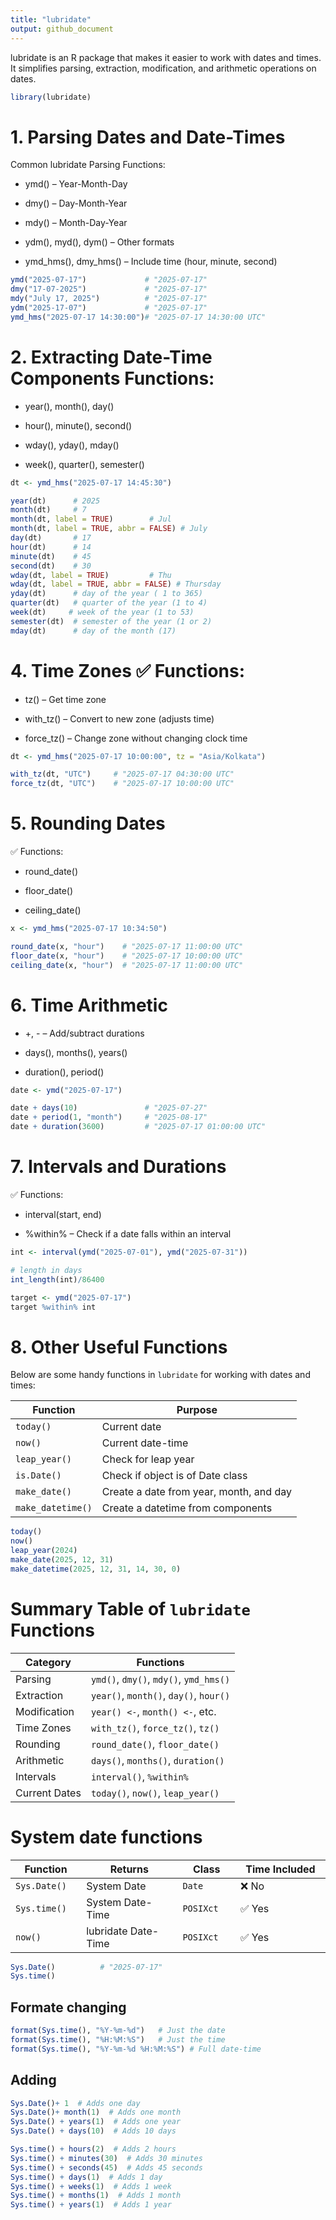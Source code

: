 ```yaml
---
title: "lubridate"
output: github_document
---
```


lubridate is an R package that makes it easier to work with dates and times. It simplifies parsing, extraction, modification, and arithmetic operations on dates.

```r
library(lubridate)
```

# 1. Parsing Dates and Date-Times

Common lubridate Parsing Functions:

-   ymd() – Year-Month-Day

-   dmy() – Day-Month-Year

-   mdy() – Month-Day-Year

-   ydm(), myd(), dym() – Other formats

-   ymd_hms(), dmy_hms() – Include time (hour, minute, second)

```r
ymd("2025-07-17")             # "2025-07-17"
dmy("17-07-2025")             # "2025-07-17"
mdy("July 17, 2025")          # "2025-07-17"
ydm("2025-17-07")             # "2025-07-17"
ymd_hms("2025-07-17 14:30:00")# "2025-07-17 14:30:00 UTC"

```

# 2. Extracting Date-Time Components Functions:

-   year(), month(), day()

-   hour(), minute(), second()

-   wday(), yday(), mday()

-   week(), quarter(), semester()

```r
dt <- ymd_hms("2025-07-17 14:45:30")

year(dt)      # 2025
month(dt)     # 7
month(dt, label = TRUE)        # Jul
month(dt, label = TRUE, abbr = FALSE) # July
day(dt)       # 17
hour(dt)      # 14
minute(dt)    # 45
second(dt)    # 30
wday(dt, label = TRUE)         # Thu
wday(dt, label = TRUE, abbr = FALSE) # Thursday
yday(dt)      # day of the year ( 1 to 365)
quarter(dt)   # quarter of the year (1 to 4)
week(dt)     # week of the year (1 to 53)
semester(dt)  # semester of the year (1 or 2)
mday(dt)      # day of the month (17)
```


# 4. Time Zones ✅ Functions:

-   tz() – Get time zone

-   with_tz() – Convert to new zone (adjusts time)

-   force_tz() – Change zone without changing clock time

```r
dt <- ymd_hms("2025-07-17 10:00:00", tz = "Asia/Kolkata")

with_tz(dt, "UTC")     # "2025-07-17 04:30:00 UTC"
force_tz(dt, "UTC")    # "2025-07-17 10:00:00 UTC"

```

# 5. Rounding Dates

✅ Functions:

-   round_date()

-   floor_date()

-   ceiling_date()

```r
x <- ymd_hms("2025-07-17 10:34:50")

round_date(x, "hour")    # "2025-07-17 11:00:00 UTC"
floor_date(x, "hour")    # "2025-07-17 10:00:00 UTC"
ceiling_date(x, "hour")  # "2025-07-17 11:00:00 UTC"

```

# 6. Time Arithmetic

-   +, - – Add/subtract durations

-   days(), months(), years()

-   duration(), period()

```r
date <- ymd("2025-07-17")

date + days(10)               # "2025-07-27"
date + period(1, "month")     # "2025-08-17"
date + duration(3600)         # "2025-07-17 01:00:00 UTC"

```

# 7. Intervals and Durations

✅ Functions:

-   interval(start, end)

-   %within% – Check if a date falls within an interval
```r
int <- interval(ymd("2025-07-01"), ymd("2025-07-31"))

# length in days
int_length(int)/86400

target <- ymd("2025-07-17")
target %within% int

```



#  8. Other Useful Functions

Below are some handy functions in `lubridate` for working with dates and times:

| **Function**       | **Purpose**                               |
|--------------------|-------------------------------------------|
| `today()`          | Current date                              |
| `now()`            | Current date-time                         |
| `leap_year()`      | Check for leap year                       |
| `is.Date()`        | Check if object is of Date class          |
| `make_date()`      | Create a date from year, month, and day   |
| `make_datetime()`  | Create a datetime from components         |

```r
today()
now()
leap_year(2024)
make_date(2025, 12, 31)
make_datetime(2025, 12, 31, 14, 30, 0)

```

#  Summary Table of `lubridate` Functions

| **Category**      | **Functions**                            |
|-------------------|-------------------------------------------|
| Parsing           | `ymd()`, `dmy()`, `mdy()`, `ymd_hms()`    |
| Extraction        | `year()`, `month()`, `day()`, `hour()`    |
| Modification      | `year() <-`, `month() <-`, etc.           |
| Time Zones        | `with_tz()`, `force_tz()`, `tz()`         |
| Rounding          | `round_date()`, `floor_date()`            |
| Arithmetic        | `days()`, `months()`, `duration()`        |
| Intervals         | `interval()`, `%within%`                  |
| Current Dates     | `today()`, `now()`, `leap_year()`         |


# System date functions


| **Function**   | **Returns**          | **Class**   | **Time Included** |
|----------------|----------------------|-------------|--------------------|
| `Sys.Date()`   | System Date          | `Date`      | ❌ No              |
| `Sys.time()`   | System Date-Time     | `POSIXct`   | ✅ Yes             |
| `now()`        | lubridate Date-Time  | `POSIXct`   | ✅ Yes             |

```r
Sys.Date()          # "2025-07-17"
Sys.time()          

```

## Formate changing 
```r
format(Sys.time(), "%Y-%m-%d")   # Just the date
format(Sys.time(), "%H:%M:%S")   # Just the time
format(Sys.time(), "%Y-%m-%d %H:%M:%S") # Full date-time  

```
## Adding 
```r
Sys.Date()+ 1  # Adds one day
Sys.Date()+ month(1)  # Adds one month
Sys.Date() + years(1)  # Adds one year
Sys.Date() + days(10)  # Adds 10 days

```

```r
Sys.time() + hours(2)  # Adds 2 hours
Sys.time() + minutes(30)  # Adds 30 minutes
Sys.time() + seconds(45)  # Adds 45 seconds
Sys.time() + days(1)  # Adds 1 day
Sys.time() + weeks(1)  # Adds 1 week
Sys.time() + months(1)  # Adds 1 month
Sys.time() + years(1)  # Adds 1 year
```

